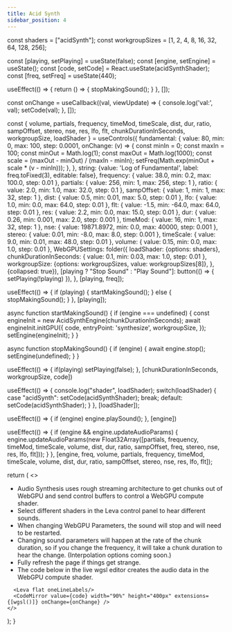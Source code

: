 ```yaml
---
title: Acid Synth
sidebar_position: 4
---
```



  const shaders = ["acidSynth"];
  const workgroupSizes = [1, 2, 4, 8, 16, 32, 64, 128, 256];

  const [playing, setPlaying] = useState(false);
  const [engine, setEngine] = useState();
  const [code, setCode] = React.useState(acidSynthShader);
  const [freq, setFreq] = useState(440);

  useEffect(() => {
    return () => {
      stopMakingSound();
    }
  }, []);

  const onChange = useCallback((val, viewUpdate) => {
    console.log('val:', val);
    setCode(val);
  }, []);

  const {
    volume,
    partials,
    frequency,
    timeMod,
    timeScale,
    dist,
    dur,
    ratio,
    sampOffset,
    stereo,
    nse,
    res,
    lfo,
    flt,
    chunkDurationInSeconds,
    workgroupSize,
    loadShader
  } = useControls({
    fundamental: {
      value: 80,
      min: 0,
      max: 100,
      step: 0.0001,
      onChange: (v) => {
        const minIn = 0;
        const maxIn = 100;
        const minOut = Math.log(1);
        const maxOut = Math.log(1000);
        const scale = (maxOut - minOut) / (maxIn - minIn);
        setFreq(Math.exp(minOut + scale * (v - minIn)));
      },
    },
    string: {value: 'Log of Fundamental', label: freq.toFixed(3), editable: false},
    frequency: {
      value: 38.0,
      min: 0.2,
      max: 100.0,
      step: 0.01
    },
    partials: {
      value: 256,
      min: 1,
      max: 256,
      step: 1
    },
    ratio: {
      value: 2.0,
      min: 1.0,
      max: 32.0,
      step: 0.1
    },
    sampOffset: {
      value: 1,
      min: 1,
      max: 32,
      step: 1
    },
    dist: {
      value: 0.5,
      min: 0.01,
      max: 5.0,
      step: 0.01
    },
    lfo: {
      value: 1.0,
      min: 0.0,
      max: 64.0,
      step: 0.01
    },
    flt: {
      value: -1.5,
      min: -64.0,
      max: 64.0,
      step: 0.01
    },
    res: {
      value: 2.2,
      min: 0.0,
      max: 15.0,
      step: 0.01
    },
    dur: {
      value: 0.26,
      min: 0.001,
      max: 2.0,
      step: 0.001
    },
    timeMod: {
      value: 16,
      min: 1,
      max: 32,
      step: 1
    },
    nse: {
      value: 19871.8972,
      min: 0.0,
      max: 40000,
      step: 0.001
    },
    stereo: {
      value: 0.01,
      min: -8.0,
      max: 8.0,
      step: 0.001
    },
    timeScale: {
      value: 9.0,
      min: 0.01,
      max: 48.0,
      step: 0.01
    },
    volume: {
      value: 0.15,
      min: 0.0,
      max: 1.0,
      step: 0.01
    },
    WebGPUSettings: folder({
      loadShader: {options: shaders},
      chunkDurationInSeconds: {
        value: 0.1,
        min: 0.03,
        max: 1.0,
        step: 0.01
      },
      workgroupSize: {options: workgroupSizes, value: workgroupSizes[8]},
    }, {collapsed: true}),
    [playing ? "Stop Sound" : "Play Sound"]: button(() => { setPlaying(!playing) }),
  }, [playing, freq]);

  useEffect(() => {
    if (playing) {
      startMakingSound();
    } else {
      stopMakingSound();
    }
  }, [playing]);

  async function startMakingSound() {
    if (engine === undefined) {
      const engineInit = new AcidSynthEngine(chunkDurationInSeconds);
      await engineInit.initGPU({
        code,
        entryPoint: 'synthesize',
        workgroupSize,
      });
      setEngine(engineInit);
    }
  }

  async function stopMakingSound() {
    if (engine) {
      await engine.stop();
      setEngine(undefined);
    }
  }

  useEffect(() => {
    if(playing) setPlaying(false);
  }, [chunkDurationInSeconds, workgroupSize, code])

  useEffect(() => {
    console.log("shader", loadShader);
    switch(loadShader) {
      case "acidSynth":
        setCode(acidSynthShader);
        break;
      default:
        setCode(acidSynthShader);
    }
  }, [loadShader]);

  useEffect(() => {
    if (engine) engine.playSound();
  }, [engine])

  useEffect(() => {
    if (engine && engine.updateAudioParams) {
      engine.updateAudioParams(new Float32Array([partials, frequency, timeMod, timeScale, volume, dist, dur, ratio, sampOffset, freq, stereo, nse, res, lfo, flt]));
    }
  }, [engine, freq, volume, partials, frequency, timeMod, timeScale, volume, dist, dur, ratio, sampOffset, stereo, nse, res, lfo, flt]);


  return (
    <>
      <ul>
        <li>Audio Synthesis uses rough streaming architecture to get chunks out of WebGPU and send control buffers to
          control a WebGPU compute shader.</li>
        <li>Select different shaders in the Leva control panel to hear different sounds.</li>
        <li>When changing WebGPU Parameters, the sound will stop and will need to be restarted.</li>
        <li>Changing sound parameters will happen at the rate of the chunk duration, so if you change the frequency, it
          will take a chunk duration to hear the change. (Interpolation options coming soon.)</li>
        <li>Fully refresh the page if things get strange.</li>
        <li>The code below in the live wgsl editor creates the audio data in the WebGPU compute shader.</li>
      </ul>

      <Leva flat oneLineLabels/>
      <CodeMirror value={code} width="90%" height="400px" extensions={[wgsl()]} onChange={onChange} />
    </>
  );
}